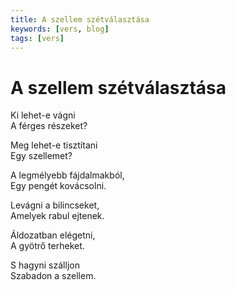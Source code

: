 ```yaml
---
title: A szellem szétválasztása
keywords: [vers, blog]
tags: [vers]
---
```


# A szellem szétválasztása

Ki lehet-e vágni  
A férges részeket?

Meg lehet-e tisztítani  
Egy szellemet?

A legmélyebb fájdalmakból,  
Egy pengét kovácsolni.

Levágni a bilincseket,  
Amelyek rabul ejtenek.

Áldozatban elégetni,  
A gyötrő terheket.

S hagyni szálljon  
Szabadon a szellem.
